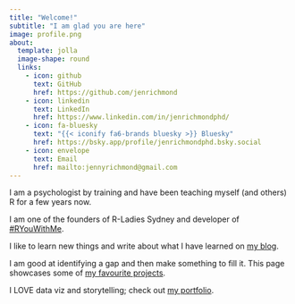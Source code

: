 ```yaml
---
title: "Welcome!"
subtitle: "I am glad you are here"
image: profile.png
about:
  template: jolla
  image-shape: round
  links:
    - icon: github
      text: GitHub
      href: https://github.com/jenrichmond
    - icon: linkedin 
      text: LinkedIn
      href: https://www.linkedin.com/in/jenrichmondphd/
    - icon: fa-bluesky
      text: "{{< iconify fa6-brands bluesky >}} Bluesky" 
      href: https://bsky.app/profile/jenrichmondphd.bsky.social
    - icon: envelope
      text: Email
      href: mailto:jennyrichmond@gmail.com
---
```


I am a psychologist by training and have been teaching myself (and others) R for a few years now. 

I am one of the founders of R-Ladies Sydney and developer of [#RYouWithMe](https://rladiessydney.org/courses/). 

I like to learn new things and write about what I have learned on [my blog](https://jenrichmond.github.io/posts.html). 

I am good at identifying a gap and then make something to fill it. This page showcases some of [my favourite projects](https://jenrichmond.github.io/projects.html).

I LOVE data viz and storytelling; check out [my portfolio](https://jenrichmond.github.io/charts.html).


